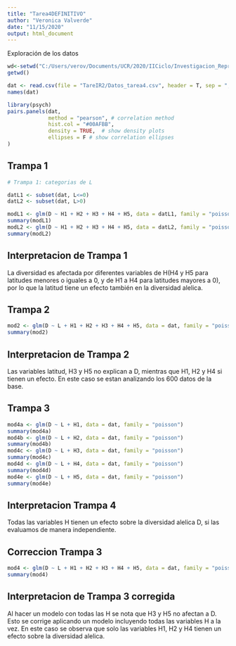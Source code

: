 ```yaml
---
title: "Tarea4DEFINITIVO"
author: "Veronica Valverde"
date: "11/15/2020"
output: html_document
---
```


Exploración de los datos

```r
wd<-setwd("C:/Users/verov/Documents/UCR/2020/IICiclo/Investigacion_Reproducible/Tarea4/TareaBiologiaIR2")
getwd()

dat <- read.csv(file = "TareIR2/Datos_tarea4.csv", header = T, sep = ",", dec = ".")
names(dat)

library(psych)
pairs.panels(dat, 
             method = "pearson", # correlation method
             hist.col = "#00AFBB",
             density = TRUE,  # show density plots
             ellipses = F # show correlation ellipses
)

```


## Trampa 1

```r
# Trampa 1: categorias de L

datL1 <- subset(dat, L<=0)
datL2 <- subset(dat, L>0)

modL1 <- glm(D ~ H1 + H2 + H3 + H4 + H5, data = datL1, family = "poisson")
summary(modL1)
modL2 <- glm(D ~ H1 + H2 + H3 + H4 + H5, data = datL2, family = "poisson")
summary(modL2)

```

## Interpretacion de Trampa 1

La diversidad es afectada por diferentes variables de H(H4 y H5 para latitudes menores o iguales a 0, y de H1 a H4 para latitudes mayores a 0), por lo que la latitud tiene un efecto también en la diversidad alelica.

## Trampa 2

```r

mod2 <- glm(D ~ L + H1 + H2 + H3 + H4 + H5, data = dat, family = "poisson")
summary(mod2)

```

## Interpretacion de Trampa 2

Las variables latitud, H3 y H5 no explican a D, mientras que H1, H2 y H4 si tienen un efecto. En este caso se estan analizando los 600 datos de la base.

## Trampa 3

```r
mod4a <- glm(D ~ L + H1, data = dat, family = "poisson")
summary(mod4a)
mod4b <- glm(D ~ L + H2, data = dat, family = "poisson")
summary(mod4b)
mod4c <- glm(D ~ L + H3, data = dat, family = "poisson")
summary(mod4c)
mod4d <- glm(D ~ L + H4, data = dat, family = "poisson")
summary(mod4d)
mod4e <- glm(D ~ L + H5, data = dat, family = "poisson")
summary(mod4e)

```

## Interpretacion Trampa 4

Todas las variables H tienen un efecto sobre la diversidad alelica D, si las evaluamos de manera independiente. 

## Correccion Trampa 3

```r

mod4 <- glm(D ~ L + H1 + H2 + H3 + H4 + H5, data = dat, family = "poisson")
summary(mod4)

```

## Interpretacion de Trampa 3 corregida

Al hacer un modelo con todas las H se nota que H3 y H5 no afectan a D. Esto se corrige aplicando un modelo incluyendo todas las variables H a la vez. En este caso se observa que solo las variables H1, H2 y H4 tienen un efecto sobre la diversidad alelica.

